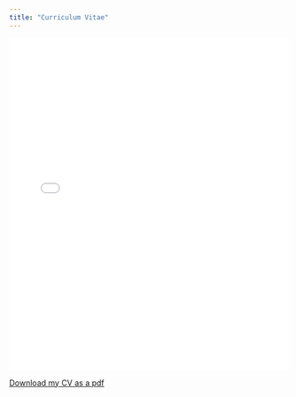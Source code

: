 ```yaml
---
title: "Curriculum Vitae"
---
```


<iframe src="John_Halifax_CV.pdf" width="100%" height="600px" style="border:none;">
</iframe>

[Download my CV as a pdf](John_Halifax_CV.pdf) 